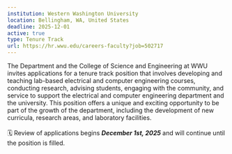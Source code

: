 ```yaml
---
institution: Western Washington University
location: Bellingham, WA, United States  
deadline: 2025-12-01 
active: true
type: Tenure Track
url: https://hr.wwu.edu/careers-faculty?job=502717
---
```


The Department and the College of Science and Engineering at WWU invites applications for a tenure track position that
involves developing and teaching lab-based electrical and computer engineering courses, 
conducting research, advising students, engaging with the community, and service to support 
the electrical and computer engineering department and the university. 
This position offers a unique and exciting opportunity to be part of the growth of the department, 
including the development of new curricula, research areas, and laboratory facilities. 
<br> <br>
🗓️ Review of applications begins ***December 1st, 2025*** and will continue 
until the position is filled. 
